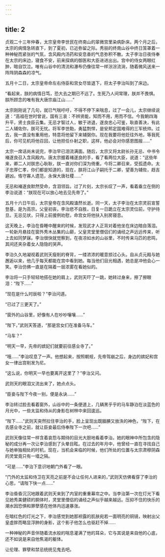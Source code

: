```yaml
---
---
---
```

title: 2
---




贞观二十三年仲春，太宗皇帝李世民在终南山的翠微宫里染病卧床。两个月之后，太宗的病情急转直下，到了夏初，已近弥留之际。秀丽的终南山谷中终日笼罩着一种神秘而紧张的气氛，含风殿内汤药和安息香的气息弥积不散。太子李治日夜侍奉在太宗的床边，寝食不安，前来探病的御医和大臣进进出出。宫中的侍女两眼红肿，暗自饮泣。唯有山谷中的清流和瀑布仍像往常一样淙淙流淌，随着微风送来一阵阵阴森森的凉气。

五月十二日，太宗皇帝命左右侍臣和宫女尽皆退下，将太子李治叫到了床边。

“看起来，朕的病情日笃，恐大去之期已不远了。生死乃人间常理，朕并不畏惧。朕所顾念的唯有我大唐宗庙江山……”

太宗刚刚说了几句，就已气喘吁吁，不得不停下来喘息，过了一会儿，太宗继续说道：“高祖在世时曾说，国有三哀：不辨贤能，知而不用，用而不信。今我朝四海升平，贤士良臣云集。无忌才智过人，敏于进退，遂良忠心可鉴，耿直善决，有此二人辅佐你，朕可无忧。将军李世勣，勇猛剽悍，是安邦定国难得的三军统帅。过去，我一直没有重用他，特意将他留下来辅弼你。现在我要将他贬往外地，等我死后，你可见机将他召回，让他担任仆射之职，这样，他必会对你感恩图报……”

太宗一席话尚未说完，李治早已泪流满面。随后，太宗又将太尉长孙无忌、中书令褚遂良召入含风殿内。唐太宗握着褚遂良的手，看了看两位大臣，说道：“这些年来，卿二人对朕忠心耿耿，朕一直对你们深为倚重。今将二卿召来，受孤遗命。太子忠厚仁孝，你们都是知道的，现在，朕将江山子嗣托于二卿，望善为辅佐，趋吉避凶，恪守寡人遗范，永保大唐社稷……”

无忌和褚遂良默然受命，含泪领旨。过了片刻，太宗长叹了一声，看着垂立在侧的李治说道：“朕现在可以放心地去见先帝了。”

五月十六日午后，太宗皇帝在含风殿溘然长逝。同一天，太子李治在太宗灵前宣誓登基，是为高宗。父皇初丧，李治悲不自胜，日复一日跪立在太宗灵位前，守护待旦。无忌见状，只得上前援例劝慰，命宫女将他扶入别房寝息。

这天晚上，李治在昏睡中醒来的时候，发现武才人正背对着他坐在床边暗自落泪。一轮新月悬挂在窗外秀木丛集的山巅，父皇灵堂里僧侣们的诵经之声远远传来，听上去如同梦寐。李治很快就觉察到，在夜凉如水的山谷里，不时传来马匹的悲鸣，其间还夹杂着女人隐隐的哭声。

李治久久地凝视着武则天瘦削的脊背，一缕浓浓的暖意掠过心头。自从贞元殿与她邂逅以来，他几乎每天都能在宫中看到她。每当他们目光相遇，她总是冲他会心一笑。李治仿佛一直是在隔着一层浓雾在看她似的。

李治将一只手轻轻地搭在她的肩上，武则天吓了一跳，她转过身来，擦了擦眼泪：“陛下……”

“现在是什么时辰啦？”李治问道。

“已过了三更天了。”

“窗外的山谷里，好像有人在吵吵嚷嚷……”

“陛下，”武则天答道，“那是宫女们在准备马车。”

“马车？”

“明天一早，先帝的嫔妃们就要前往感业寺了。”

“哦……”李治叹息了一声。他想起来，按照朝规，先帝驾崩之后，身边的嫔妃和宫女一律出宫削发为尼。

“这么说，你明天一早也要离开这里了？”李治又问。

武则天的眼泪又流出来了，她点点头。

“臣妾与陛下今夜一别，便是永诀……”

李治转过脸去看着窗外，山谷中的一条便道上，几辆黑乎乎的马车静泊在淡蓝色的月光中，一些太监和侍从的身影在树林中来回逡巡。

“陛下……”武则天突然拉住李治的手，脸上呈现出既腼腆又放泆的神色，“陛下，在去感业寺之前，就让臣妾最后侍奉陛下一次吧……”

武则天像往常一样含着哀怨与期待的目光大胆地看着李治。她的眼神中所包含的隐秘的成分再一次让李治感到了头晕目眩。在过去的年月中，他曾经一直在寻找自己与她单独相处的时机，现在，当机会来临的时候，他们所处的位置与太宗肃穆阴森的灵堂竟只有一墙之隔。

“可是……”李治下意识地朝门外看了一眼。

“门外的太监和侍卫在天亮之前是不会让任何人进来的，”武则天仿佛看穿了李治的心思，“请陛下快一点……”

李治昏昏沉沉地跟着武则天来到了内室的重重幕帘之中。当李治第一次在灯光下看见她秀美健硕的胴体时，灵堂里僧侣的诵经之声似乎越来越远。压抑不住的快乐的潮水因恐惧和罪孽感在他体内迅速暴涨。

在暗红色的灯光之下，李治感觉到她那袒露的肌肤宛若一面明亮的铜镜，映射出父皇虚胖而略显浮肿的身影，这个影子他怎么也驱赶不掉……

一种神秘的声音伴随着流水般的喘息灌满了他的耳朵，它与其说是来自他的心底，还不如说是来自他焦渴的躯体。

让伦理、罪孽和禁忌统统见鬼去吧。